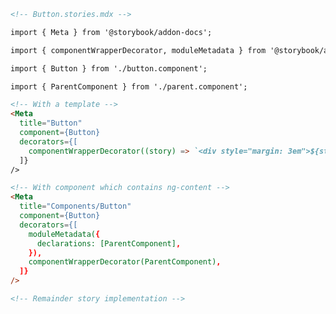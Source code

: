 ```md
<!-- Button.stories.mdx -->

import { Meta } from '@storybook/addon-docs';

import { componentWrapperDecorator, moduleMetadata } from '@storybook/angular';

import { Button } from './button.component';

import { ParentComponent } from './parent.component';

<!-- With a template -->
<Meta
  title="Button"
  component={Button}
  decorators={[
    componentWrapperDecorator((story) => `<div style="margin: 3em">${story}</div>`)
  ]}
/>

<!-- With component which contains ng-content -->
<Meta
  title="Components/Button"
  component={Button}
  decorators={[
    moduleMetadata({
      declarations: [ParentComponent],
    }),
    componentWrapperDecorator(ParentComponent),
  ]}
/>

<!-- Remainder story implementation -->
```